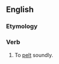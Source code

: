 ==English==

===Etymology===
{{prefix|be|pelt}}

===Verb===
{{en-verb}}

# {{transitive}} To [[pelt]] soundly.